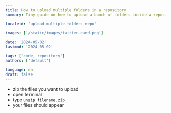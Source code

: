 ```yaml
---
title: How to upload multiple folders in a repository
summary: Tiny guide on how to upload a bunch of folders inside a repository

localeid: 'upload-multiple-folders-repo'

images: ['/static/images/twitter-card.png']

date: '2024-05-02'
lastmod: '2024-05-02'

tags: ['code, repository']
authors: ['default']

language: en
draft: false
---
```


- zip the files you want to upload
- open terminal
- type `unzip filename.zip`
- your files should appear
